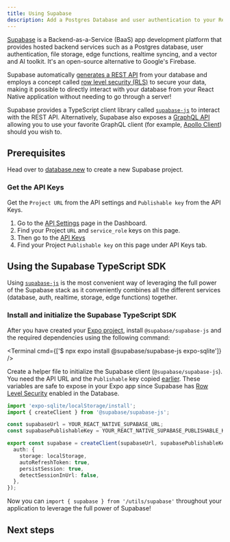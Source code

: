 ```yaml
---
title: Using Supabase
description: Add a Postgres Database and user authentication to your React Native app with Supabase.
---
```



[Supabase](https://supabase.com/?utm_source=expo&utm_medium=referral&utm_term=expo-react-native) is a Backend-as-a-Service (BaaS) app development platform that provides hosted backend services such as a Postgres database, user authentication, file storage, edge functions, realtime syncing, and a vector and AI toolkit. It's an open-source alternative to Google's Firebase.

Supabase automatically [generates a REST API](https://supabase.com/docs/guides/api?utm_source=expo&utm_medium=referral&utm_term=expo-react-native) from your database and employs a concept called [row level security (RLS)](https://supabase.com/docs/guides/auth/row-level-security?utm_source=expo&utm_medium=referral&utm_term=expo-react-native) to secure your data, making it possible to directly interact with your database from your React Native application without needing to go through a server!

Supabase provides a TypeScript client library called [`supabase-js`](https://supabase.com/docs/reference/javascript/introduction?utm_source=expo&utm_medium=referral&utm_term=expo-react-native) to interact with the REST API. Alternatively, Supabase also exposes a [GraphQL API](https://supabase.com/docs/guides/database/extensions/pg_graphql?utm_source=expo&utm_medium=referral&utm_term=expo-react-native) allowing you to use your favorite GraphQL client (for example, [Apollo Client](https://supabase.github.io/pg_graphql/usage_with_apollo/)) should you wish to.

## Prerequisites

Head over to [database.new](https://database.new?utm_source=expo&utm_medium=referral&utm_term=expo-react-native) to create a new Supabase project.

### Get the API Keys

Get the `Project URL` from the API settings and `Publishable key` from the API Keys.

1. Go to the [API Settings](https://supabase.com/dashboard/project/_/settings/api) page in the Dashboard.
2. Find your Project `URL` and `service_role` keys on this page.
3. Then go to the [API Keys](https://supabase.com/dashboard/project/_/settings/api-keys)
4. Find your Project `Publishable key` on this page under API Keys tab.

## Using the Supabase TypeScript SDK

Using [`supabase-js`](https://supabase.com/docs/reference/javascript/introduction?utm_source=expo&utm_medium=referral&utm_term=expo-react-native) is the most convenient way of leveraging the full power of the Supabase stack as it conveniently combines all the different services (database, auth, realtime, storage, edge functions) together.

### Install and initialize the Supabase TypeScript SDK

<Step label="1">

After you have created your [Expo project](/get-started/create-a-project/), install `@supabase/supabase-js` and the required dependencies using the following command:

<Terminal cmd={['$ npx expo install @supabase/supabase-js expo-sqlite']} />
</Step>

<Step label="2">

Create a helper file to initialize the Supabase client (`@supabase/supabase-js`). You need the API URL and the `Publishable` key copied [earlier](#get-the-api-keys). These variables are safe to expose in your Expo app since Supabase has [Row Level Security](https://supabase.com/docs/guides/auth/row-level-security?utm_source=expo&utm_medium=referral&utm_term=expo-react-native) enabled in the Database.

```ts utils/supabase.ts
import 'expo-sqlite/localStorage/install';
import { createClient } from '@supabase/supabase-js';

const supabaseUrl = YOUR_REACT_NATIVE_SUPABASE_URL;
const supabasePublishableKey = YOUR_REACT_NATIVE_SUPABASE_PUBLISHABLE_KEY;

export const supabase = createClient(supabaseUrl, supabasePublishableKey, {
  auth: {
    storage: localStorage,
    autoRefreshToken: true,
    persistSession: true,
    detectSessionInUrl: false,
  },
});
```

Now you can `import { supabase } from '/utils/supabase'` throughout your application to leverage the full power of Supabase!

</Step>

## Next steps

<BoxLink
  title="Build a User Management App"
  description="Learn how to combine Supabase Auth and Database in this quickstart guide."
  href="https://supabase.com/docs/guides/getting-started/tutorials/with-expo-react-native?utm_source=expo&utm_medium=referral&utm_term=expo-react-native"
/>

<BoxLink
  title="Sign in with Apple"
  description="Supabase Auth supports using Sign in with Apple on the web and in native apps for iOS, macOS, watchOS or tvOS."
  href="https://supabase.com/docs/guides/auth/social-login/auth-apple?platform=react-native&utm_source=expo&utm_medium=referral&utm_term=expo-react-native"
/>

<BoxLink
  title="Sign in with Google"
  description="Supabase Auth supports Sign in with Google on the web, native Android applications, and Chrome extensions."
  href="https://supabase.com/docs/guides/auth/social-login/auth-google?platform=react-native&utm_source=expo&utm_medium=referral&utm_term=expo-react-native"
/>

<BoxLink
  title="Deep Linking for OAuth and Magic Links"
  description="When performing OAuth or sending magic link emails from native mobile applications, learn how to configure deep linking for Android and iOS applications."
  href="https://supabase.com/docs/guides/auth/native-mobile-deep-linking?utm_source=expo&utm_medium=referral&utm_term=expo-react-native"
/>

<BoxLink
  title="Offline-first React Native Apps with WatermelonDB"
  description="Learn how to store your data locally and sync it with Postgres using WatermelonDB."
  href="https://supabase.com/blog/react-native-offline-first-watermelon-db?utm_source=expo&utm_medium=referral&utm_term=expo-react-native"
/>

<BoxLink
  title="React Native file upload with Supabase Storage"
  description="Learn how to implement authentication and file upload in a React Native app."
  href="https://supabase.com/blog/react-native-storage?utm_source=expo&utm_medium=referral&utm_term=expo-react-native"
/>
